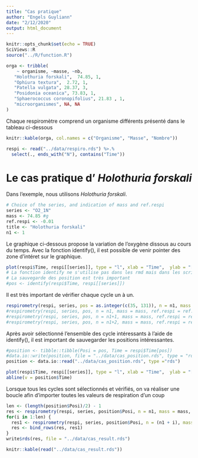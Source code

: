 ```yaml
---
title: "Cas pratique"
author: "Engels Guyliann"
date: "2/12/2020"
output: html_document
---
```


```r
knitr::opts_chunk$set(echo = TRUE)
SciViews::R
source("../R/function.R")
```

```r
orga <- tribble(
    ~ organisme, ~masse, ~nb,
   "Holothuria forskali",  74.85, 1,
   "Ophiura textura",  2.72, 1,
   "Patella vulgata", 28.37, 3,
   "Posidonia oceanica", 73.83, 1,
   "Sphaerococcus coronopifolius", 21.83 , 1,
   "microorganismes", NA, NA
)
```

Chaque respiromètre comprend un organisme différents présenté dans le tableau ci-dessous

```r
knitr::kable(orga, col.names = c("Organisme", "Masse", "Nombre"))
```

```r
respi <- read("../data/respiro.rds") %>.%
  select(., ends_with("N"), contains("Time"))
```

# Le cas pratique d' *Holothuria forskali*

Dans l'exemple, nous utilisons *Holothuria forskali*.

```r
# Choice of the series, and indication of mass and ref.respi
series <- "O2_1N"
mass <- 74.85 #g
ref.respi <- -0.01
title <- "Holothuria forskali"
n1 <- 1
```

Le graphique ci-dessous propose la variation de l'oxygène dissous au cours du temps. Avec la fonction identify(), il est possible de venir pointer des zone d'intéret sur le graphique.

```r
plot(respi$Time, respi[[series]], type = "l", xlab = "Time",  ylab = "[O2] mg/L")
# La fonction identify ne s'utilise pas dans les rmd mais dans les script R ou dans la console R
# La sauvegarde des position est très important
#pos <- identify(respi$Time, respi[[series]])
```

Il est très important de vérifier chaque cycle un à un.

```r
respirometry(respi, series, pos = as.integer(c(35, 131)), n = n1, mass = mass, ref.respi = ref.respi, main = title)
#respirometry(respi, series, pos, n = n1, mass = mass, ref.respi = ref.respi, main = title)
#respirometry(respi, series, pos, n = n1+1, mass = mass, ref.respi = ref.respi, main = title)
#respirometry(respi, series, pos, n = n1+2, mass = mass, ref.respi = ref.respi, main = title)
```

Après avoir sélectionné l'ensemble des cycle intéressants à l'aide de identify(), il est important de sauvegarder les positions intéressantes.

```r
#position <- tibble::tibble(Posi = pos, Time = respi$Time[pos])
#data.io::write(position, file = "../data/cas_position.rds", type = "rds")
position <- data.io::read("../data/cas_position.rds", type ="rds")
```

```r
plot(respi$Time, respi[[series]], type = "l", xlab = "Time",  ylab = "[O2] mg/L")
abline(v = position$Time)
```

Lorsque tous les cycles sont sélectionnés et vérifiés, on va réaliser une boucle afin d'importer toutes les valeurs de respiration d'un coup

```r
len <- (length(position$Posi)/2) - 1
res <- respirometry(respi, series, position$Posi, n = n1, mass = mass, ref.respi = ref.respi, main = title)
for(i in 1:len) {
  res1 <- respirometry(respi, series, position$Posi, n = (n1 + i), mass = mass, ref.respi = ref.respi, main = title)
  res <- bind_rows(res, res1)
}
write$rds(res, file = "../data/cas_result.rds")
```

```r
knitr::kable(read("../data/cas_result.rds"))
```

